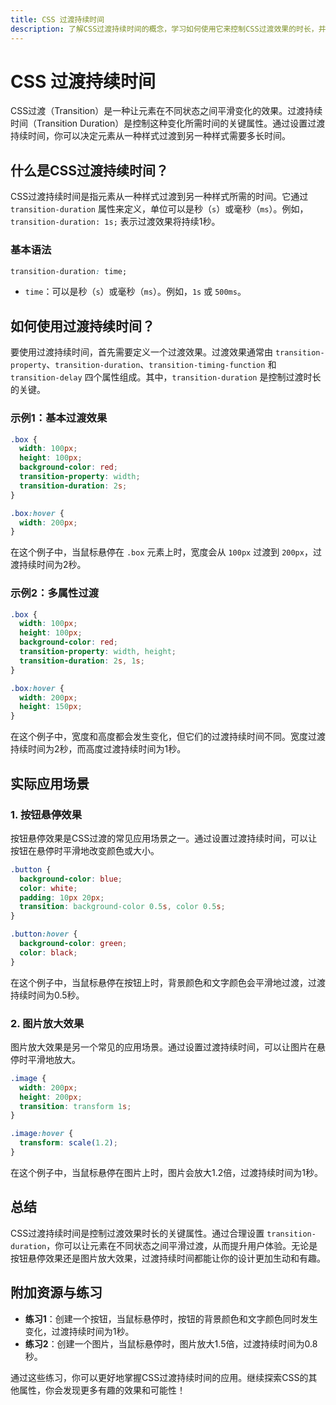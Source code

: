 ```yaml
---
title: CSS 过渡持续时间
description: 了解CSS过渡持续时间的概念，学习如何使用它来控制CSS过渡效果的时长，并通过实际案例掌握其应用。
---
```


# CSS 过渡持续时间

CSS过渡（Transition）是一种让元素在不同状态之间平滑变化的效果。过渡持续时间（Transition Duration）是控制这种变化所需时间的关键属性。通过设置过渡持续时间，你可以决定元素从一种样式过渡到另一种样式需要多长时间。

## 什么是CSS过渡持续时间？

CSS过渡持续时间是指元素从一种样式过渡到另一种样式所需的时间。它通过 `transition-duration` 属性来定义，单位可以是秒（`s`）或毫秒（`ms`）。例如，`transition-duration: 1s;` 表示过渡效果将持续1秒。

### 基本语法

```css
transition-duration: time;
```

- `time`：可以是秒（`s`）或毫秒（`ms`）。例如，`1s` 或 `500ms`。

## 如何使用过渡持续时间？

要使用过渡持续时间，首先需要定义一个过渡效果。过渡效果通常由 `transition-property`、`transition-duration`、`transition-timing-function` 和 `transition-delay` 四个属性组成。其中，`transition-duration` 是控制过渡时长的关键。

### 示例1：基本过渡效果

```css
.box {
  width: 100px;
  height: 100px;
  background-color: red;
  transition-property: width;
  transition-duration: 2s;
}

.box:hover {
  width: 200px;
}
```

在这个例子中，当鼠标悬停在 `.box` 元素上时，宽度会从 `100px` 过渡到 `200px`，过渡持续时间为2秒。

### 示例2：多属性过渡

```css
.box {
  width: 100px;
  height: 100px;
  background-color: red;
  transition-property: width, height;
  transition-duration: 2s, 1s;
}

.box:hover {
  width: 200px;
  height: 150px;
}
```

在这个例子中，宽度和高度都会发生变化，但它们的过渡持续时间不同。宽度过渡持续时间为2秒，而高度过渡持续时间为1秒。

## 实际应用场景

### 1. 按钮悬停效果

按钮悬停效果是CSS过渡的常见应用场景之一。通过设置过渡持续时间，可以让按钮在悬停时平滑地改变颜色或大小。

```css
.button {
  background-color: blue;
  color: white;
  padding: 10px 20px;
  transition: background-color 0.5s, color 0.5s;
}

.button:hover {
  background-color: green;
  color: black;
}
```

在这个例子中，当鼠标悬停在按钮上时，背景颜色和文字颜色会平滑地过渡，过渡持续时间为0.5秒。

### 2. 图片放大效果

图片放大效果是另一个常见的应用场景。通过设置过渡持续时间，可以让图片在悬停时平滑地放大。

```css
.image {
  width: 200px;
  height: 200px;
  transition: transform 1s;
}

.image:hover {
  transform: scale(1.2);
}
```

在这个例子中，当鼠标悬停在图片上时，图片会放大1.2倍，过渡持续时间为1秒。

## 总结

CSS过渡持续时间是控制过渡效果时长的关键属性。通过合理设置 `transition-duration`，你可以让元素在不同状态之间平滑过渡，从而提升用户体验。无论是按钮悬停效果还是图片放大效果，过渡持续时间都能让你的设计更加生动和有趣。

## 附加资源与练习

- **练习1**：创建一个按钮，当鼠标悬停时，按钮的背景颜色和文字颜色同时发生变化，过渡持续时间为1秒。
- **练习2**：创建一个图片，当鼠标悬停时，图片放大1.5倍，过渡持续时间为0.8秒。

通过这些练习，你可以更好地掌握CSS过渡持续时间的应用。继续探索CSS的其他属性，你会发现更多有趣的效果和可能性！